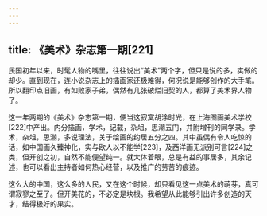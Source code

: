 ```yaml
---
---
---
```

title: 《美术》杂志第一期[221]
---




民国初年以来，时髦人物的嘴里，往往说出“美术”两个字，但只是说的多，实做的却少。直到现在，连小说杂志上的插画家还极难得，何况说是能够创作的大手笔。所以翻印点旧画，有如败家子弟，偶然有几张破烂旧契的人，都算了美术界人物了。

这一年两期的《美术》杂志第一期，便当这寂寞胡涂时光，在上海图画美术学校[222]中产出。内分插画，学术，记载，杂俎，思潮五门，并附增刊的同学录。学术，杂俎，思潮，多说理法，关于绘画的约居五分之四。其中虽偶有令人吃惊的话，如中国画久臻神化，实与欧人以不能学[223]，及西洋画无派别可言[224]之类，但开创之初，自然不能便望纯一。就大体着眼，总是有益的事居多，其余记述，也可以看出主持者如何热心经营，以及推广的劳苦的痕迹。

这么大的中国，这么多的人民，又在这个时候，却只看见这一点美术的萌芽，真可谓寂寥之至了。但开美花的，不必定是块根。我希望从此能够引出许多创造的天才，结得极好的果实。